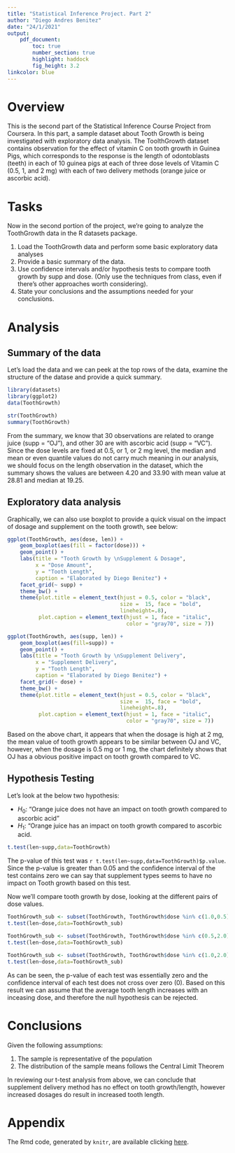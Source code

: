 ```yaml
---
title: "Statistical Inference Project. Part 2"
author: "Diego Andres Benitez"
date: "24/1/2021"
output:
    pdf_document:
        toc: true
        number_section: true
        highlight: haddock
        fig_height: 3.2
linkcolor: blue
---
```


# **Overview**

This is the second part of the Statistical Inference Course Project from Coursera. In this part, a sample dataset about Tooth Growth is being investigated with exploratory data analysis. The ToolthGrowth dataset contains observation for the effect of vitamin C on tooth growth in Guinea Pigs, which corresponds to the response is the length of odontoblasts (teeth) in each of 10 guinea pigs at each of three dose levels of Vitamin C (0.5, 1, and 2 mg) with each of two delivery methods (orange juice or ascorbic acid).

# **Tasks**

Now in the second portion of the project, we're going to analyze the ToothGrowth data in the R datasets package.

 1. Load the ToothGrowth data and perform some basic exploratory data analyses
 2. Provide a basic summary of the data.
 3. Use confidence intervals and/or hypothesis tests to compare tooth growth by supp and dose. (Only use the techniques from class, even if there's other approaches worth considering).
 4. State your conclusions and the assumptions needed for your conclusions.
 
# **Analysis**

## **Summary of the data**

Let’s load the data and we can peek at the top rows of the data, examine the structure of the datase and provide a quick summary.

```r
library(datasets)
library(ggplot2)
data(ToothGrowth)
```


```r
str(ToothGrowth)
summary(ToothGrowth)
```

From the summary, we know that 30 observations are related to orange juice (supp = “OJ”), and other 30 are with ascorbic acid (supp = “VC”). Since the dose levels are fixed at 0.5, or 1, or 2 mg level, the median and mean or even quantile values do not carry much meaning in our analysis, we should focus on the length observation in the dataset, which the summary shows the values are between 4.20 and 33.90 with mean value at 28.81 and median at 19.25.

## **Exploratory data analysis**

Graphically, we can also use boxplot to provide a quick visual on the impact of dosage and supplement on the tooth growth, see below:

```r
ggplot(ToothGrowth, aes(dose, len)) + 
    geom_boxplot(aes(fill = factor(dose))) + 
    geom_point() +
    labs(title = "Tooth Growth by \nSupplement & Dosage",
         x = "Dose Amount",
         y = "Tooth Length",
         caption = "Elaborated by Diego Benitez") + 
    facet_grid(~ supp) + 
    theme_bw() +  
    theme(plot.title = element_text(hjust = 0.5, color = "black", 
                                    size =  15, face = "bold", 
                                    lineheight=.8),
          plot.caption = element_text(hjust = 1, face = "italic", 
                                      color = "gray70", size = 7))

ggplot(ToothGrowth, aes(supp, len)) + 
    geom_boxplot(aes(fill=supp)) + 
    geom_point() + 
    labs(title = "Tooth Growth by \nSupplement Delivery",
         x = "Supplement Delivery",
         y = "Tooth Length",
         caption = "Elaborated by Diego Benitez") + 
    facet_grid(~ dose) + 
    theme_bw() +
    theme(plot.title = element_text(hjust = 0.5, color = "black", 
                                    size =  15, face = "bold", 
                                    lineheight=.8),
          plot.caption = element_text(hjust = 1, face = "italic", 
                                      color = "gray70", size = 7))
```

Based on the above chart, it appears that when the dosage is high at 2 mg, the mean value of tooth growth appears to be similar between OJ and VC, however, when the dosage is 0.5 mg or 1 mg, the chart definitely shows that OJ has a obvious positive impact on tooth growth compared to VC.

## **Hypothesis Testing**

Let’s look at the below two hypothesis:

 * $H_0:$ "Orange juice does not have an impact on tooth growth compared to ascorbic acid"
 * $H_1:$ "Orange juice has an impact on tooth growth compared to ascorbic acid.

```r
t.test(len~supp,data=ToothGrowth)
```
The p-value of this test was `r t.test(len~supp,data=ToothGrowth)$p.value`. Since the p-value is greater than 0.05 and the confidence interval of the test contains zero we can say that supplement types seems to have no impact on Tooth growth based on this test.

Now we’ll compare tooth growth by dose, looking at the different pairs of dose values.

```r
ToothGrowth_sub <- subset(ToothGrowth, ToothGrowth$dose %in% c(1.0,0.5))
t.test(len~dose,data=ToothGrowth_sub)
```

```r
ToothGrowth_sub <- subset(ToothGrowth, ToothGrowth$dose %in% c(0.5,2.0))
t.test(len~dose,data=ToothGrowth_sub)
```

```r
ToothGrowth_sub <- subset(ToothGrowth, ToothGrowth$dose %in% c(1.0,2.0))
t.test(len~dose,data=ToothGrowth_sub)
```

As can be seen, the p-value of each test was essentially zero and the confidence interval of each test does not cross over zero (0). Based on this result we can assume that the average tooth length increases with an inceasing dose, and therefore the null hypothesis can be rejected.

# **Conclusions**

Given the following assumptions:

 1. The sample is representative of the population
 2. The distribution of the sample means follows the Central Limit Theorem

In reviewing our t-test analysis from above, we can conclude that supplement delivery method has no effect on tooth growth/length, however increased dosages do result in increased tooth length.

# **Appendix**

The Rmd code, generated by `knitr`, are available clicking [here](https://github.com/mGalarnyk/datasciencecoursera/tree/master/6_%20Statistical_Inference).
